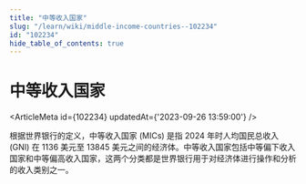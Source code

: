 ```yaml
---
title: "中等收入国家"
slug: "/learn/wiki/middle-income-countries--102234"
id: "102234"
hide_table_of_contents: true
---
```



# 中等收入国家

<ArticleMeta id={102234} updatedAt={'2023-09-26 13:59:00'} />
<div className='border-solid border-b border-t-0 my-4 border-[var(--ifm-color-gray-300)]' />

根据世界银行的定义，中等收入国家 (MICs) 是指 2024 年时人均国民总收入 (GNI) 在 1136 美元至 13845 美元之间的经济体。中等收入国家包括中等偏下收入国家和中等偏高收入国家，这两个分类都是世界银行用于对经济体进行操作和分析的收入类别之一。
